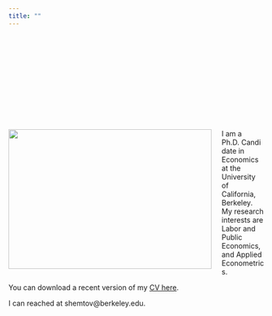 ```yaml
---
title: ""
---
```




<!-- ![](Screenshot from 2016-05-06 11:00:07.png){width=40%} -->


<!-- asas -->
<!-- | ![](Screenshot from 2016-05-06 11:00:07.png) | ![](Screenshot from 2016-05-06 11:00:07.png) | -->


<br><br>

<br><br>

<br><br>

<!-- <body> -->
<!--   sdsd -->

<div class="page__inner-wrap" markdown="1">
<header><h1 class="page__title" itemprop="headline"></h1></header><section class="page__content" itemprop="text"><p><img class="img-responsive" style="float: left; margin: 0px 20px 20px 0px;" src="files/yotam.jpg" width="400" height="275"> I am a  Ph.D. Candidate in Economics at the University of California, Berkeley. My research interests are Labor and Public Economics, and Applied Econometrics. 
<!-- Before coming to Berkeley I completed my B.A and M.A in Economics at Tel-Aviv University.  -->

You can download a recent version of my <a href="files/CV_Yotam_ShemTov.pdf">CV here</a>.</p></section> 

I can reached at shemtov@berkeley.edu.
</div>

<br><br>


<!-- aassa -->

<!-- </body> -->



<!-- sdsdsd -->


<!-- <img style="float: right;" src="Screenshot from 2016-05-06 11:00:07.png"> -->



